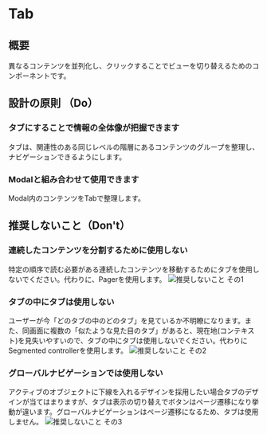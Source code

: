 
<Meta title="Tab" of={TabStories} />

# Tab

<Canvas>
  <Story of={Component} />
</Canvas>

<Controls of={Component} />

## 概要
異なるコンテンツを並列化し、クリックすることでビューを切り替えるためのコンポーネントです。

## 設計の原則 （Do）

### タブにすることで情報の全体像が把握できます
タブは、関連性のある同じレベルの階層にあるコンテンツのグループを整理し、ナビゲーションできるようにします。

### Modalと組み合わせて使用できます
Modal内のコンテンツをTabで整理します。

## 推奨しないこと（Don't）

### 連続したコンテンツを分割するために使用しない
特定の順序で読む必要がある連続したコンテンツを移動するためにタブを使用しないでください。代わりに、Pagerを使用します。
![推奨しないこと その1](packages/component-ui/images/tab_01.jpg)

### タブの中にタブは使用しない
ユーザーが今「どのタブの中のどのタブ」を見ているか不明瞭になります。また、同画面に複数の「似たような見た目のタブ」があると、現在地(コンテキスト)を見失いやすいので、タブの中にタブは使用しないでください。代わりにSegmented controllerを使用します。
![推奨しないこと その2](packages/component-ui/images/tab_02.jpg)

### グローバルナビゲーションでは使用しない
アクティブのオブジェクトに下線を入れるデザインを採用したい場合タブのデザインが当てはまりますが、タブは表示の切り替えでボタンはページ遷移になり挙動が違います。グローバルナビゲーションはページ遷移になるため、タブは使用しません。
![推奨しないこと その3](packages/component-ui/images/tab_03.jpg)